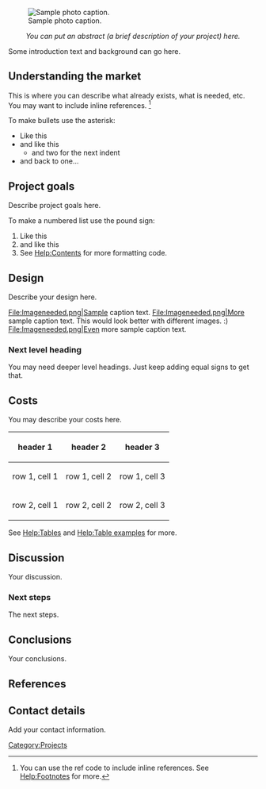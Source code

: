 <!-- Comments that appear only in the edit view are formatted like this. -->
<!-- These comments are offered as an aid as you get started. Remove as you wish. -->
<!-- next line is the code for inserting an image; delete if you don't have an image yet -->
[[File:Imageneeded.png|thumb|right|Sample photo caption.]]

<center>''You can put an abstract (a brief description of your project) here. ''</center>

Some introduction text and background can go here.

== Understanding the market ==

This is where you can describe what already exists, what is needed, etc.  You may want to include inline references. <ref> You can use the ref code to include inline references.  See [[Help:Footnotes]] for more.</ref>

To make bullets use the asterisk:
* Like this
* and like this
** and two for the next indent
* and back to one...

== Project goals ==

Describe project goals here.

To make a numbered list use the pound sign:
# Like this
# and like this
# See [[Help:Contents]] for more formatting code.

== Design ==

Describe your design here.  

<!-- Here is a sample gallery.  -->
<gallery caption="Sample gallery">
File:Imageneeded.png|Sample caption text.
File:Imageneeded.png|More sample caption text. This would look better with different images. :)
File:Imageneeded.png|Even more sample caption text. 
</gallery>

=== Next level heading ===

You may need deeper level headings.  Just keep adding equal signs to get that.

== Costs ==

You may describe your costs here.
{| class="wikitable"
|-
! header 1
! header 2
! header 3
|-
| row 1, cell 1
| row 1, cell 2
| row 1, cell 3
|-
| row 2, cell 1
| row 2, cell 2
| row 2, cell 3
|}
See [[Help:Tables]] and [[Help:Table examples]] for more.

== Discussion ==

Your discussion.

=== Next steps ===

The next steps.

== Conclusions ==

Your conclusions.

== References ==

<!-- This code is for placing the citation you included above.  If you did not use the <ref> code, please delete this. -->
<references/>

== Contact details ==

Add your contact information.  

<!-- Don't change the next line unless you intend to change the categorization -->
<!-- Do add additional, appropriate categories.  See http://www.appropedia.org/Appropedia:CategoryTree for ideas. -->
[[Category:Projects]]